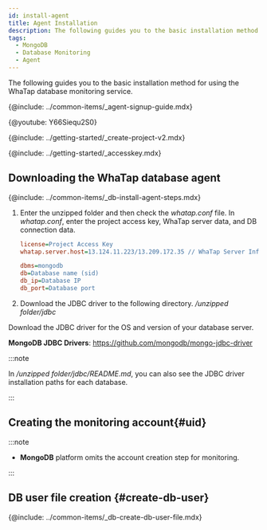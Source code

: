 ```yaml
---
id: install-agent
title: Agent Installation
description: The following guides you to the basic installation method for using the WhaTap database monitoring service.
tags:
  - MongoDB
  - Database Monitoring
  - Agent
---
```



The following guides you to the basic installation method for using the WhaTap database monitoring service.

{@include: ../common-items/_agent-signup-guide.mdx}  

{@youtube: Y66Siequ2S0}

{@include: ../getting-started/_create-project-v2.mdx}  

{@include: ../getting-started/_accesskey.mdx}

## Downloading the WhaTap database agent

{@include: ../common-items/_db-install-agent-steps.mdx}

1.  Enter the unzipped folder and then check the _whatap.conf_ file. In _whatap.conf_, enter the project access key, WhaTap server data, and DB connection data.

    ```ini title='whatap.conf'
    license=Project Access Key
    whatap.server.host=13.124.11.223/13.209.172.35 // WhaTap Server Info

    dbms=mongodb
    db=Database name (sid)
    db_ip=Database IP
    db_port=Database port 
    ```

2.  Download the JDBC driver to the following directory. _/unzipped folder/jdbc_

  Download the JDBC driver for the OS and version of your database server.

**MongoDB JDBC Drivers**: https://github.com/mongodb/mongo-jdbc-driver

:::note

In _/unzipped folder/jdbc/README.md_, you can also see the JDBC driver installation paths for each database.

:::

## Creating the monitoring account{#uid}

:::note

-   **MongoDB** platform omits the account creation step for monitoring.

:::

## DB user file creation {#create-db-user}

{@include: ../common-items/_db-create-db-user-file.mdx}  
